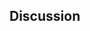 ## Discussion

<!--- The discussion is dependent on analyst/assessment/region. Include subsections discussing ecosystem considerations (if applicable) and research recommendations/improvements to the assessment. --->
